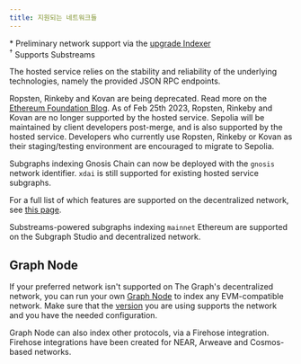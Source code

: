 ```yaml
---
title: 지원되는 네트워크들
---
```




<SupportedNetworksTable networks={props.networks} />

\* Preliminary network support via the [upgrade Indexer](https://thegraph.com/blog/upgrade-indexer/)  
&#8288;<sup>†</sup> Supports Substreams

The hosted service relies on the stability and reliability of the underlying technologies, namely the provided JSON RPC endpoints.

Ropsten, Rinkeby and Kovan are being deprecated. Read more on the [Ethereum Foundation Blog](https://blog.ethereum.org/2022/06/21/testnet-deprecation). As of Feb 25th 2023, Ropsten, Rinkeby and Kovan are no longer supported by the hosted service. Sepolia will be maintained by client developers post-merge, and is also supported by the hosted service. Developers who currently use Ropsten, Rinkeby or Kovan as their staging/testing environment are encouraged to migrate to Sepolia.

Subgraphs indexing Gnosis Chain can now be deployed with the `gnosis` network identifier. `xdai` is still supported for existing hosted service subgraphs.

For a full list of which features are supported on the decentralized network, see [this page](https://github.com/graphprotocol/indexer/blob/main/docs/feature-support-matrix.md).

Substreams-powered subgraphs indexing `mainnet` Ethereum are supported on the Subgraph Studio and decentralized network.

## Graph Node

If your preferred network isn't supported on The Graph's decentralized network, you can run your own [Graph Node](https://github.com/graphprotocol/graph-node) to index any EVM-compatible network. Make sure that the [version](https://github.com/graphprotocol/graph-node/releases) you are using supports the network and you have the needed configuration.

Graph Node can also index other protocols, via a Firehose integration. Firehose integrations have been created for NEAR, Arweave and Cosmos-based networks.
